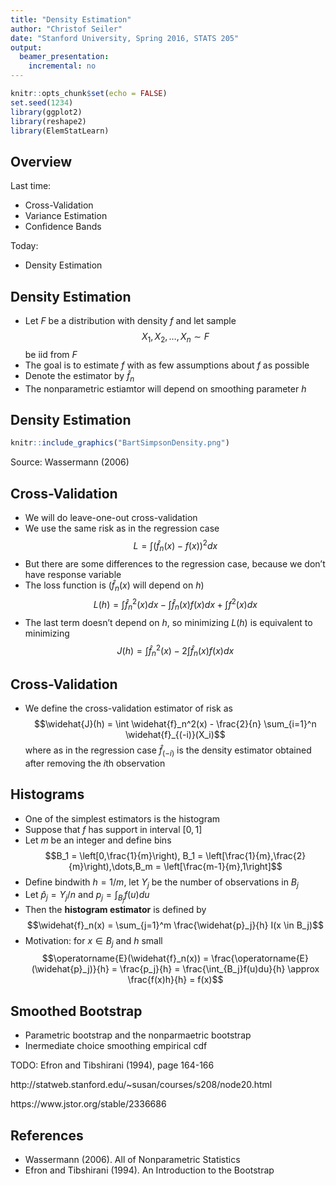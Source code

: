 ```yaml
---
title: "Density Estimation"
author: "Christof Seiler"
date: "Stanford University, Spring 2016, STATS 205"
output:
  beamer_presentation:
    incremental: no
---
```


```r
knitr::opts_chunk$set(echo = FALSE)
set.seed(1234)
library(ggplot2)
library(reshape2)
library(ElemStatLearn)
```

## Overview

Last time:

* Cross-Validation
* Variance Estimation
* Confidence Bands

Today: 

* Density Estimation

## Density Estimation

* Let $F$ be a distribution with density $f$ and let sample
$$X_1,X_2,\dots,X_n \sim F$$
be iid from $F$
* The goal is to estimate $f$ with as few assumptions about $f$ as possible
* Denote the estimator by $\widehat{f}_n$
* The nonparametric estiamtor will depend on smoothing parameter $h$

## Density Estimation

```r
knitr::include_graphics("BartSimpsonDensity.png")
```

Source: Wassermann (2006)

## Cross-Validation

* We will do leave-one-out cross-validation
* We use the same risk as in the regression case
$$L = \int (\widehat{f}_n(x) - f(x))^2 dx$$
* But there are some differences to the regression case, because we don't have response variable
* The loss function is ($\widehat{f}_n(x)$ will depend on $h$)
$$L(h) = \int \widehat{f}_n^2(x) dx - \int \widehat{f}_n(x)f(x)dx + \int f^2(x) dx$$
* The last term doesn't depend on $h$, so minimizing $L(h)$ is equivalent to minimizing
$$J(h) = \int \widehat{f}_n^2(x) - 2 \int \widehat{f}_n(x)f(x) dx$$

## Cross-Validation

* We define the cross-validation estimator of risk as
$$\widehat{J}(h) = \int \widehat{f}_n^2(x) - \frac{2}{n} \sum_{i=1}^n \widehat{f}_{(-i)}(X_i)$$
where as in the regression case $\widehat{f}_{(-i)}$ is the density estimator obtained after removing the $i$th observation

## Histograms

* One of the simplest estimators is the histogram
* Suppose that $f$ has support in interval $[0,1]$
* Let $m$ be an integer and define bins
$$B_1 = \left[0,\frac{1}{m}\right), B_1 = \left[\frac{1}{m},\frac{2}{m}\right),\dots,B_m = \left[\frac{m-1}{m},1\right]$$
* Define bindwith $h = 1/m$, let $Y_j$ be the number of observations in $B_j$
* Let $\widehat{p}_j = Y_j/n$ and $p_j = \int_{B_j} f(u) du$
* Then the **histogram estimator** is defined by 
$$\widehat{f}_n(x) = \sum_{j=1}^m \frac{\widehat{p}_j}{h} I(x \in B_j)$$
* Motivation: for $x \in B_j$ and $h$ small
$$\operatorname{E}(\widehat{f}_n(x)) = \frac{\operatorname{E}(\widehat{p}_j)}{h} = \frac{p_j}{h} = \frac{\int_{B_j}f(u)du}{h} \approx \frac{f(x)h}{h} = f(x)$$

## Smoothed Bootstrap

* Parametric bootstrap and the nonparmaetric bootstrap
* Inermediate choice smoothing empirical cdf

TODO: Efron and Tibshirani (1994), page 164-166

http://statweb.stanford.edu/~susan/courses/s208/node20.html

https://www.jstor.org/stable/2336686

## References

* Wassermann (2006). All of Nonparametric Statistics
* Efron and Tibshirani (1994). An Introduction to the Bootstrap
